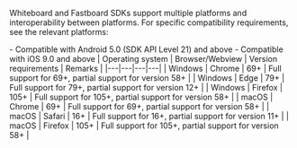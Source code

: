 Whiteboard and Fastboard SDKs support multiple platforms and interoperability between platforms. For specific compatibility requirements, see the relevant platforms:

<PlatformWrapper platform="android">
- Compatible with Android 5.0 (SDK API Level 21) and above			
</PlatformWrapper>

<PlatformWrapper platform="ios">
- Compatible with iOS 9.0 and above
</PlatformWrapper>

<PlatformWrapper platform="web">
| Operating system	| Browser/Webview | Version requirements | Remarks |
|---|---|---|---|
| Windows | Chrome | 69+ | Full support for 69+, partial support for version 58+ |
| Windows | Edge | 79+ | Full support for 79+, partial support for version 12+ |
| Windows | Firefox | 105+ | Full support for 105+, partial support for version 58+ |
| macOS	| Chrome |	69+ | Full support for 69+, partial support for version 58+ |
| macOS	| Safari |	16+ | Full support for 16+, partial support for version 11+ |
| macOS	| Firefox |	105+ | Full support for 105+, partial support for version 58+ |

</PlatformWrapper>